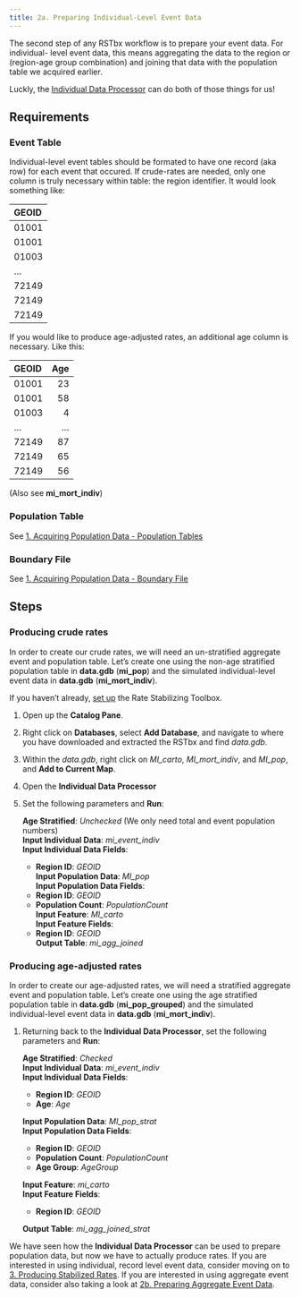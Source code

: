 ```yaml
---
title: 2a. Preparing Individual-Level Event Data
---
```


The second step of any RSTbx workflow is to prepare your event data. For individual-
level event data, this means aggregating the data to the region or (region-age group
combination) and joining that data with the population table we acquired earlier.

Luckly, the [Individual Data Processor](../reference/IDP.qmd) can do both of those things for us!

## Requirements

### Event Table

Individual-level event tables should be formated to have one record (aka row) for each
event that occured. If crude-rates are needed, only one column is truly necessary within
table: the region identifier. It would look something like:

|GEOID |
|:-----|
|01001 |
|01001 |
|01003 |
|...   |
|72149 |
|72149 |
|72149 |

If you would like to produce age-adjusted rates, an additional age column is necessary.
Like this:

|GEOID |    Age|
|:-----|------:|
|01001 |     23|
|01001 |     58|
|01003 |      4|
|...   |    ...|
|72149 |     87|
|72149 |     65|
|72149 |     56|

(Also see **mi_mort_indiv**)

### Population Table

See [1. Acquiring Population Data - Population Tables](1_pop_data.qmd#population-tables)

### Boundary File

See [1. Acquiring Population Data - Boundary File](1_pop_data.qmd#boundary-file)

## Steps

### Producing crude rates

In order to create our crude rates, we will need an un-stratified aggregate event and population 
table. Let's create one using the non-age stratified population table in **data.gdb** (**mi_pop**)
and the simulated individual-level event data in **data.gdb** (**mi_mort_indiv**).

If you haven't already, [set up](../index.qmd#set-up) the Rate Stabilizing Toolbox.

1.  Open up the **Catalog Pane**.

2.  Right click on **Databases**, select **Add Database**, and navigate to where you have downloaded and extracted 
    the RSTbx and find *data.gdb*.

3.  Within the *data.gdb*, right click on *MI_carto*, *MI_mort_indiv*, and *MI_pop*, and **Add to Current Map**.

4.  Open the **Individual Data Processor**  

5.  Set the following parameters and **Run**:
    
    **Age Stratified**: *Unchecked* (We only need total and event population numbers)  
    **Input Individual Data**: *mi_event_indiv*  
    **Input Individual Data Fields**:  
    -   **Region ID**: *GEOID*  
    **Input Population Data**: *MI_pop*  
    **Input Population Data Fields**:  
    -   **Region ID**: *GEOID*  
    -   **Population Count**: *PopulationCount*  
    **Input Feature**: *MI_carto*  
    **Input Feature Fields**:  
    -   **Region ID**: *GEOID*  
    **Output Table**: *mi_agg_joined*

### Producing age-adjusted rates

In order to create our age-adjusted rates, we will need a stratified aggregate event and population 
table. Let's create one using the age stratified population table in **data.gdb** (**mi_pop_grouped**)
and the simulated individual-level event data in **data.gdb** (**mi_mort_indiv**).

1.  Returning back to the **Individual Data Processor**, set the following parameters and **Run**:
    
    **Age Stratified**: *Checked*  
    **Input Individual Data**: *mi_event_indiv*  
    **Input Individual Data Fields**:  
    -   **Region ID**: *GEOID*  
    -   **Age**: *Age*  

    **Input Population Data**: *MI_pop_strat*  
    **Input Population Data Fields**:  
    -   **Region ID**: *GEOID*  
    -   **Population Count**: *PopulationCount*  
    -   **Age Group**: *AgeGroup*  

    **Input Feature**: *mi_carto*  
    **Input Feature Fields**:  
    -   **Region ID**: *GEOID*  

    **Output Table**: *mi_agg_joined_strat*

We have seen how the **Individual Data Processor** can be used to prepare population data, but now we have to actually produce rates. If you are interested in using individual, record level event data, consider moving on to [3. Producing Stabilized Rates](3_stab_rates.qmd). If you are interested in using aggregate event data, consider also taking a look at [2b. Preparing Aggregate Event Data](2a_agg_event_data.qmd).
